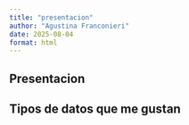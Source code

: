 ```yaml
---
title: "presentacion"
author: "Agustina Franconieri"
date: 2025-08-04
format: html
---
```


## Presentacion

## Tipos de datos que me gustan
